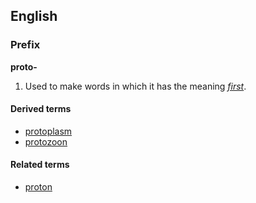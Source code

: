 ==English==
===Prefix===
'''proto-'''

#Used to make words in which it has the meaning ''[[first]]''.

====Derived terms====
*[[protoplasm]]
*[[protozoon]]

====Related terms====
<!--"proto" is not a prefix in these words-->
*[[proton]]